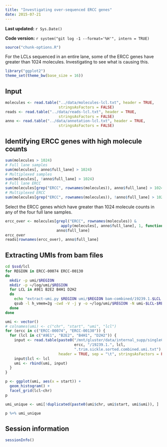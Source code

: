 ```yaml
---
title: "Investigating over-sequenced ERCC genes"
date: 2015-07-21
---
```


**Last updated:** `r Sys.Date()`

**Code version:** `r system("git log -1 --format='%H'", intern = TRUE)`

```r
source("chunk-options.R")
```

For the LCLs sequenced in an entire lane, some of the ERCC genes have greater than 1024 molecules.
Investigating to see what is causing this.

```r
library("ggplot2")
theme_set(theme_bw(base_size = 16))
```

## Input

```r
molecules <- read.table("../data/molecules-lcl.txt", header = TRUE,
                        stringsAsFactors = FALSE)
reads <- read.table("../data/reads-lcl.txt", header = TRUE,
                        stringsAsFactors = FALSE)
anno <- read.table("../data/annotation-lcl.txt", header = TRUE,
                        stringsAsFactors = FALSE)
```

## Identifying ERCC genes with high molecule counts

```r
sum(molecules > 1024)
# Full lane samples
sum(molecules[, anno$full_lane] > 1024)
# Multiplexed samples
sum(molecules[, !anno$full_lane] > 1024)
# Full lane ERCC
sum(molecules[grep("ERCC", rownames(molecules)), anno$full_lane] > 1024)
# Multiplexed ERCC
sum(molecules[grep("ERCC", rownames(molecules)), !anno$full_lane] > 1024)
```

Select the ERCC genes which have greater than 1024 molecule counts in any of the four full lane samples.

```r
ercc_over <- molecules[grepl("ERCC", rownames(molecules)) &
                         apply(molecules[, anno$full_lane], 1, function(x) any(x > 1024)),
                       anno$full_lane]
ercc_over
reads[rownames(ercc_over), anno$full_lane]
```

## Extracting UMIs from bam files

```bash
cd $ssd/lcl
for REGION in ERCC-00074 ERCC-00130
do
  mkdir -p umi/$REGION
  mkdir -p ~/log/umi/$REGION
  for LCL in A9E1 B2E2 B4H1 D2H2
  do
    echo "extract-umi.py $REGION umi/$REGION bam-combined/19239.1.$LCL.trim.sickle.sorted.combined.bam" | \
    qsub -l h_vmem=2g -cwd -V -j y -o ~/log/umi/$REGION -N umi-$LCL-$REGION
  done
done
```

```r
umi <- vector()
# colnames(umi) <- c("chr", "start", "umi", "lcl")
for (ercc in c("ERCC-00074", "ERCC-00130")) {
  for (lcl in c("A9E1", "B2E2", "B4H1", "D2H2")) {
    input <- read.table(paste0("/mnt/gluster/data/internal_supp/singleCellSeq/lcl/umi/",
                               ercc, "/19239.1.", lcl,
                               ".trim.sickle.sorted.combined.umi.txt"),
                        header = TRUE, sep = "\t", stringsAsFactors = FALSE)
    input$lcl <- lcl
    umi <- rbind(umi, input)
  }
}
```

```r
p <- ggplot(umi, aes(x = start)) +
  geom_histogram() +
  facet_grid(lcl~chr)
p
```

```r
umi_unique <- umi[!duplicated(paste0(umi$chr, umi$start, umi$umi)), ]
```

```r
p %+% umi_unique
```

## Session information

```r
sessionInfo()
```
